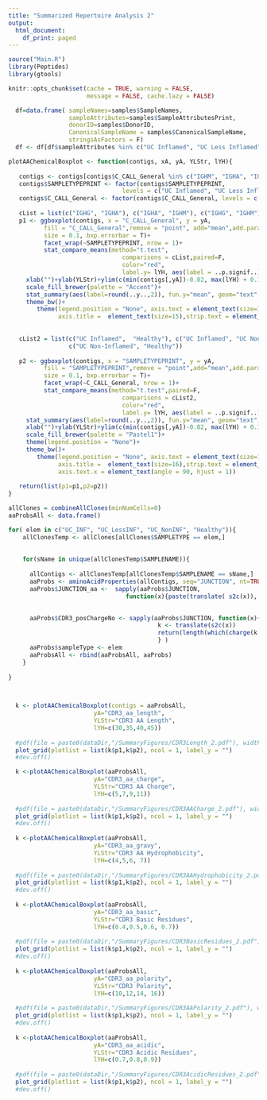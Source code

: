 ```yaml
---
title: "Summarized Repertoire Analysis 2"
output:
  html_document:
    df_print: paged
---
```


```r
source("Main.R")
library(Peptides)
library(gtools)

knitr::opts_chunk$set(cache = TRUE, warning = FALSE, 
                      message = FALSE, cache.lazy = FALSE)
```

```r
  df=data.frame( sampleNames=samples$SampleNames,
                 sampleAttributes=samples$SampleAttributesPrint,
                 donorID=samples$DonorID,
                 CanonicalSampleName = samples$CanonicalSampleName,
                 stringsAsFactors = F)
  df <- df[df$sampleAttributes %in% c("UC Inflamed", "UC Less Inflamed", "UC Non-Inflamed", "Healthy"),]

```

```r
plotAAChemicalBoxplot <- function(contigs, xA, yA, YLStr, lYH){
   
   contigs <- contigs[contigs$C_CALL_General %in% c("IGHM", "IGHA", "IGHG"),]
   contigs$SAMPLETYPEPRINT <- factor(contigs$SAMPLETYPEPRINT,
                                levels = c("UC Inflamed", "UC Less Inflamed", "UC Non-Inflamed", "Healthy"))
   contigs$C_CALL_General <- factor(contigs$C_CALL_General, levels = c("IGHA", "IGHG", "IGHM"))
   
   cList = list(c("IGHG", "IGHA"), c("IGHA", "IGHM"), c("IGHG", "IGHM"))
   p1 <- ggboxplot(contigs, x = "C_CALL_General", y = yA,
          fill = "C_CALL_General",remove = "point", add="mean",add.params = list(color = "red"),
          size = 0.1, bxp.errorbar = T)+
          facet_wrap(~SAMPLETYPEPRINT, nrow = 1)+
          stat_compare_means(method="t.test",
                                comparisons = cList,paired=F,
                                color="red",
                                label.y= lYH, aes(label = ..p.signif..))+
     xlab("")+ylab(YLStr)+ylim(c(min(contigs[,yA])-0.02, max(lYH) + 0.1))+
     scale_fill_brewer(palette = "Accent")+
     stat_summary(aes(label=round(..y..,2)), fun.y="mean", geom="text", size=5)+
     theme_bw()+
        theme(legend.position = "None", axis.text = element_text(size=13),
              axis.title =  element_text(size=15),strip.text = element_text(size=15))
   
   
   cList2 = list(c("UC Inflamed",  "Healthy"), c("UC Inflamed", "UC Non-Inflamed"), c("UC Inflamed",  "UC Less Inflamed"),
                 c("UC Non-Inflamed", "Healthy"))
   
   p2 <- ggboxplot(contigs, x = "SAMPLETYPEPRINT", y = yA,
          fill = "SAMPLETYPEPRINT",remove = "point",add="mean",add.params = list(color = "red"),
          size = 0.1, bxp.errorbar = T)+
          facet_wrap(~C_CALL_General, nrow = 1)+
          stat_compare_means(method="t.test",paired=F,
                                comparisons = cList2,
                                color="red",
                                label.y= lYH, aes(label = ..p.signif..))+
     stat_summary(aes(label=round(..y..,2)), fun.y="mean", geom="text", size=5)+
     xlab("")+ylab(YLStr)+ylim(c(min(contigs[,yA])-0.02, max(lYH) + 0.1))+
     scale_fill_brewer(palette = "Pastel1")+
     theme(legend.position = "None")+
     theme_bw()+
        theme(legend.position = "None", axis.text = element_text(size=16),
              axis.title =  element_text(size=16),strip.text = element_text(size=18),
              axis.text.x = element_text(angle = 90, hjust = 1))
   
   return(list(p1=p1,p2=p2))
}
```

```r
allClones = combineAllClones(minNumCells=0)
aaProbsAll <- data.frame()

for( elem in c("UC_INF", "UC_LessINF", "UC_NonINF", "Healthy")){
    allClonesTemp <- allClones[allClones$SAMPLETYPE == elem,]
    
    
    for(sName in unique(allClonesTemp$SAMPLENAME)){
      
      allContigs <- allClonesTemp[allClonesTemp$SAMPLENAME == sName,]
      aaProbs <- aminoAcidProperties(allContigs, seq="JUNCTION", nt=TRUE, trim=TRUE, label="CDR3")
      aaProbs$JUNCTION_aa <-  sapply(aaProbs$JUNCTION,
                                 function(x){paste(translate( s2c(x)), collapse = "")})
  

      aaProbs$CDR3_posChargeNo <- sapply(aaProbs$JUNCTION, function(x){ 
                                          k <- translate(s2c(x))
                                          return(length(which(charge(k[2:(length(k)-1)] ) > 0)) )
                                          } )
      aaProbs$sampleType <- elem
      aaProbsAll <- rbind(aaProbsAll, aaProbs)
    }
  
}

  
```


```r
  k <- plotAAChemicalBoxplot(contigs = aaProbsAll,
                        yA="CDR3_aa_length",
                        YLStr="CDR3 AA Length",
                        lYH=c(30,35,40,45))
  
  #pdf(file = paste0(dataDir,"/SummaryFigures/CDR3Length_2.pdf"), width = 15, height = 10)
  plot_grid(plotlist = list(k$p1,k$p2), ncol = 1, label_y = "")
  #dev.off()

  k <-plotAAChemicalBoxplot(aaProbsAll,
                        yA="CDR3_aa_charge",
                        YLStr="CDR3 AA Charge",
                        lYH=c(5,7,9,11))
  
  #pdf(file = paste0(dataDir,"/SummaryFigures/CDR3AACharge_2.pdf"), width = 15, height = 10)
  plot_grid(plotlist = list(k$p1,k$p2), ncol = 1, label_y = "")
  #dev.off()
  
  k <-plotAAChemicalBoxplot(aaProbsAll,
                        yA="CDR3_aa_gravy",
                        YLStr="CDR3 AA Hydrophobicity",
                        lYH=c(4,5,6, 7))
  
  #pdf(file = paste0(dataDir,"/SummaryFigures/CDR3AAHydrophobicity_2.pdf"), width = 15, height = 10)
  plot_grid(plotlist = list(k$p1,k$p2), ncol = 1, label_y = "")
  #dev.off()
  
  k <-plotAAChemicalBoxplot(aaProbsAll,
                        yA="CDR3_aa_basic",
                        YLStr="CDR3 Basic Residues",
                        lYH=c(0.4,0.5,0.6, 0.7)) 
  
  #pdf(file = paste0(dataDir,"/SummaryFigures/CDR3BasicResidues_2.pdf"), width = 15, height = 10)
  plot_grid(plotlist = list(k$p1,k$p2), ncol = 1, label_y = "")
  #dev.off()
  
  k <-plotAAChemicalBoxplot(aaProbsAll,
                        yA="CDR3_aa_polarity",
                        YLStr="CDR3 Polarity",
                        lYH=c(10,12,14, 16)) 
  
  #pdf(file = paste0(dataDir,"/SummaryFigures/CDR3AAPolarity_2.pdf"), width = 15, height = 10)
  plot_grid(plotlist = list(k$p1,k$p2), ncol = 1, label_y = "")
  #dev.off()
  
  k <-plotAAChemicalBoxplot(aaProbsAll,
                        yA="CDR3_aa_acidic",
                        YLStr="CDR3 Acidic Residues",
                        lYH=c(0.7,0.8,0.9)) 
  
  #pdf(file = paste0(dataDir,"/SummaryFigures/CDR3AcidicResidues_2.pdf"), width = 15, height = 10)
  plot_grid(plotlist = list(k$p1,k$p2), ncol = 1, label_y = "")
  #dev.off()

```

